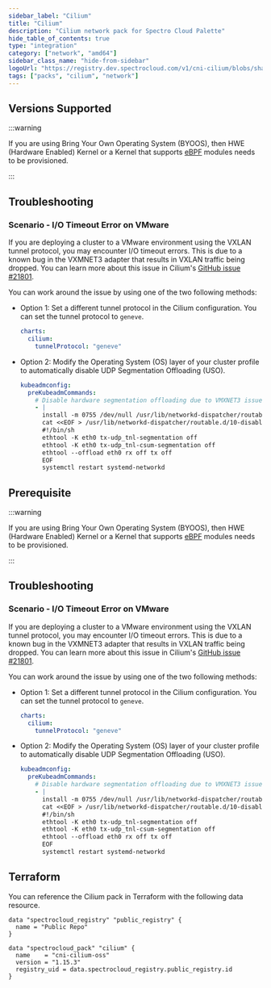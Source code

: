 ```yaml
---
sidebar_label: "Cilium"
title: "Cilium"
description: "Cilium network pack for Spectro Cloud Palette"
hide_table_of_contents: true
type: "integration"
category: ["network", "amd64"]
sidebar_class_name: "hide-from-sidebar"
logoUrl: "https://registry.dev.spectrocloud.com/v1/cni-cilium/blobs/sha256:dbc239ac739ea2939ef41dd0743b82281bc82c360326cd7c536f73f0053e2cd2?type=image.webp"
tags: ["packs", "cilium", "network"]
---
```


<RedirectPackPage packName="cni-cilium-oss" />

## Versions Supported

<Tabs queryString="parent">
<TabItem label="1.15.x" value="1.15.x">

:::warning

If you are using Bring Your Own Operating System (BYOOS), then HWE (Hardware Enabled) Kernel or a Kernel that supports
[eBPF](https://ebpf.io/) modules needs to be provisioned.

:::

## Troubleshooting

### Scenario - I/O Timeout Error on VMware

If you are deploying a cluster to a VMware environment using the VXLAN tunnel protocol, you may encounter I/O timeout
errors. This is due to a known bug in the VXMNET3 adapter that results in VXLAN traffic being dropped. You can learn
more about this issue in Cilium's [GitHub issue #21801](https://github.com/cilium/cilium/issues/21801).

You can work around the issue by using one of the two following methods:

- Option 1: Set a different tunnel protocol in the Cilium configuration. You can set the tunnel protocol to `geneve`.

  ```yaml
  charts:
    cilium:
      tunnelProtocol: "geneve"
  ```

- Option 2: Modify the Operating System (OS) layer of your cluster profile to automatically disable UDP Segmentation
  Offloading (USO).

  ```yaml
  kubeadmconfig:
    preKubeadmCommands:
      # Disable hardware segmentation offloading due to VMXNET3 issue
      - |
        install -m 0755 /dev/null /usr/lib/networkd-dispatcher/routable.d/10-disable-offloading
        cat <<EOF > /usr/lib/networkd-dispatcher/routable.d/10-disable-offloading
        #!/bin/sh
        ethtool -K eth0 tx-udp_tnl-segmentation off
        ethtool -K eth0 tx-udp_tnl-csum-segmentation off
        ethtool --offload eth0 rx off tx off
        EOF
        systemctl restart systemd-networkd
  ```

</TabItem>

<TabItem label="1.14.x" value="1.14.x">

## Prerequisite

:::warning

If you are using Bring Your Own Operating System (BYOOS), then HWE (Hardware Enabled) Kernel or a Kernel that supports
[eBPF](https://ebpf.io/) modules needs to be provisioned.

:::

## Troubleshooting

### Scenario - I/O Timeout Error on VMware

If you are deploying a cluster to a VMware environment using the VXLAN tunnel protocol, you may encounter I/O timeout
errors. This is due to a known bug in the VXMNET3 adapter that results in VXLAN traffic being dropped. You can learn
more about this issue in Cilium's [GitHub issue #21801](https://github.com/cilium/cilium/issues/21801).

You can work around the issue by using one of the two following methods:

- Option 1: Set a different tunnel protocol in the Cilium configuration. You can set the tunnel protocol to `geneve`.

  ```yaml
  charts:
    cilium:
      tunnelProtocol: "geneve"
  ```

- Option 2: Modify the Operating System (OS) layer of your cluster profile to automatically disable UDP Segmentation
  Offloading (USO).

  ```yaml
  kubeadmconfig:
    preKubeadmCommands:
      # Disable hardware segmentation offloading due to VMXNET3 issue
      - |
        install -m 0755 /dev/null /usr/lib/networkd-dispatcher/routable.d/10-disable-offloading
        cat <<EOF > /usr/lib/networkd-dispatcher/routable.d/10-disable-offloading
        #!/bin/sh
        ethtool -K eth0 tx-udp_tnl-segmentation off
        ethtool -K eth0 tx-udp_tnl-csum-segmentation off
        ethtool --offload eth0 rx off tx off
        EOF
        systemctl restart systemd-networkd
  ```

</TabItem>

</Tabs>

## Terraform

You can reference the Cilium pack in Terraform with the following data resource.

```hcl
data "spectrocloud_registry" "public_registry" {
  name = "Public Repo"
}

data "spectrocloud_pack" "cilium" {
  name    = "cni-cilium-oss"
  version = "1.15.3"
  registry_uid = data.spectrocloud_registry.public_registry.id
}
```
